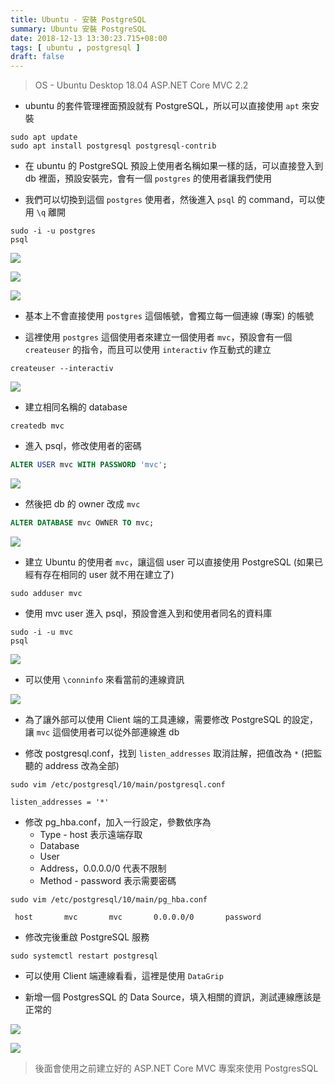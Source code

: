 ```yaml
---
title: Ubuntu - 安裝 PostgreSQL
summary: Ubuntu 安裝 PostgreSQL
date: 2018-12-13 13:30:23.715+08:00
tags: [ ubuntu , postgresql ]
draft: false
---
```


> OS - Ubuntu Desktop 18.04
> ASP.NET Core MVC 2.2

- ubuntu 的套件管理裡面預設就有 PostgreSQL，所以可以直接使用 `apt` 來安裝

```shell
sudo apt update
sudo apt install postgresql postgresql-contrib
```

- 在 ubuntu 的 PostgreSQL 預設上使用者名稱如果一樣的話，可以直接登入到 db 裡面，預設安裝完，會有一個 `postgres` 的使用者讓我們使用

- 我們可以切換到這個 `postgres` 使用者，然後進入 `psql` 的 command，可以使用 `\q` 離開

```shell
sudo -i -u postgres
psql
```

![](/static/images/404.webp)

![](/static/images/404.webp)

![](/static/images/404.webp)

- 基本上不會直接使用 `postgres` 這個帳號，會獨立每一個連線 (專案) 的帳號

- 這裡使用 `postgres` 這個使用者來建立一個使用者 `mvc`，預設會有一個 `createuser` 的指令，而且可以使用 `interactiv` 作互動式的建立

```shell
createuser --interactiv
```

![](/static/images/404.webp)

- 建立相同名稱的 database

```shell
createdb mvc
```

- 進入 psql，修改使用者的密碼

```sql
ALTER USER mvc WITH PASSWORD 'mvc';
```

![](/static/images/404.webp)

- 然後把 db 的 owner 改成 `mvc`

```sql
ALTER DATABASE mvc OWNER TO mvc;
```

![](/static/images/404.webp)

- 建立 Ubuntu 的使用者 `mvc`，讓這個 user 可以直接使用 PostgreSQL (如果已經有存在相同的 user 就不用在建立了)

```
sudo adduser mvc
```

- 使用 mvc user 進入 psql，預設會進入到和使用者同名的資料庫

```
sudo -i -u mvc
psql
```

![](/static/images/404.webp)

- 可以使用 `\conninfo` 來看當前的連線資訊

![](/static/images/404.webp)

- 為了讓外部可以使用 Client 端的工具連線，需要修改 PostgreSQL 的設定，讓 `mvc` 這個使用者可以從外部連線進 db

- 修改 postgresql.conf，找到 `listen_addresses` 取消註解，把值改為 `*` (把監聽的 address 改為全部)

```shell
sudo vim /etc/postgresql/10/main/postgresql.conf
```
```shell
listen_addresses = '*'
```

- 修改 pg_hba.conf，加入一行設定，參數依序為
	- Type - host 表示遠端存取
    - Database
    - User
    - Address，0.0.0.0/0 代表不限制
    - Method - password 表示需要密碼

```shell
sudo vim /etc/postgresql/10/main/pg_hba.conf
```
```shell
 host       mvc       mvc       0.0.0.0/0       password
```

- 修改完後重啟 PostgreSQL 服務

```shell
sudo systemctl restart postgresql
```

- 可以使用 Client 端連線看看，這裡是使用 `DataGrip`

- 新增一個 PostgresSQL 的 Data Source，填入相關的資訊，測試連線應該是正常的

![](/static/images/404.webp)

![](/static/images/404.webp)

> 後面會使用之前建立好的 ASP.NET Core MVC 專案來使用 PostgresSQL